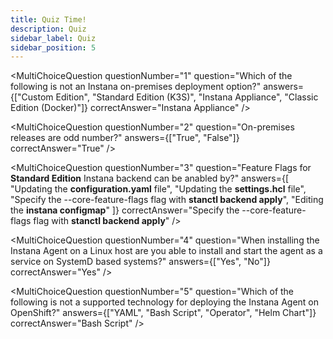 ```yaml
---
title: Quiz Time!
description: Quiz
sidebar_label: Quiz
sidebar_position: 5
---
```



<div
  style={{
    display: "flex",
    flexDirection: "column",
    gap: "10px",
  }}>

<MultiChoiceQuestion
  questionNumber="1"
  question="Which of the following is not an Instana on-premises deployment option?"
  answers={["Custom Edition", "Standard Edition (K3S)", "Instana Appliance", "Classic Edition (Docker)"]}
  correctAnswer="Instana Appliance"
/>

<MultiChoiceQuestion
  questionNumber="2"
  question="On-premises releases are odd number?"
  answers={["True", "False"]}
  correctAnswer="True"
/>

<MultiChoiceQuestion
  questionNumber="3"
  question="Feature Flags for **Standard Edition** Instana backend can be anabled by?"
  answers={[
    "Updating the **configuration.yaml** file",
    "Updating the **settings.hcl** file",
    "Specify the --core-feature-flags flag with **stanctl backend apply**",
    "Editing the **instana configmap**"
  ]}
  correctAnswer="Specify the --core-feature-flags flag with **stanctl backend apply**"
/>

<MultiChoiceQuestion
  questionNumber="4"
  question="When installing the Instana Agent on a Linux host are you able to install and start the agent as a service on SystemD based systems?"
  answers={["Yes", "No"]}
  correctAnswer="Yes"
/>

<MultiChoiceQuestion
  questionNumber="5"
  question="Which of the following is not a supported technology for deploying the Instana Agent on OpenShift?"
  answers={["YAML", "Bash Script", "Operator", "Helm Chart"]}
  correctAnswer="Bash Script"
/>

</div>
